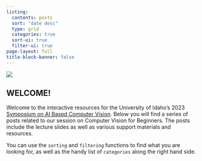 ```yaml
---
listing:
  contents: posts
  sort: "date desc"
  type: grid
  categories: true
  sort-ui: true
  filter-ui: true
page-layout: full
title-block-banner: false
---
```


![](CV_Primer_WebHeader.png)

## WELCOME!

Welcome to the interactive resources for the University of Idaho's 2023 [Symposium on AI Based Computer Vision](https://www.iids.uidaho.edu/registration.php?eid=644afde5a6608).  Below you will find a series of posts related to our session on Computer Vision for Beginners.  The posts include the lecture slides as well as various support materials and resources.

You can use the `sorting` and `filtering` functions to find what you are looking for, as well as the handy list of `categories` along the right hand side.

